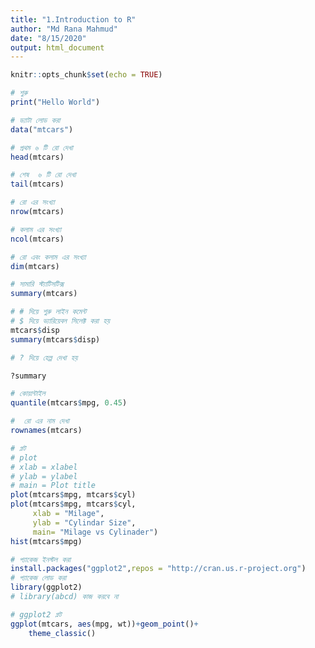 ```yaml
---
title: "1.Introduction to R"
author: "Md Rana Mahmud"
date: "8/15/2020"
output: html_document
---
```


```r
knitr::opts_chunk$set(echo = TRUE)
```

```r
# শুরু 
print("Hello World")
```
```r
# ড্যাটা লোড করা 
data("mtcars")
```
```r
# প্রথম ৬ টি রো দেখা 
head(mtcars)
```
```r
# শেষ  ৬ টি রো দেখা 
tail(mtcars)
```
```r
# রো এর সংখ্যা 
nrow(mtcars)
```
```r
# কলাম এর সংখ্যা 
ncol(mtcars)
```
```r
# রো এবং কলাম এর সংখ্যা 
dim(mtcars)
```
```r
# সামারি স্ট্যাটিসটিক্স 
summary(mtcars)
```
```r
# # দিয়ে শুরু লাইন কমেন্ট 
# $ দিয়ে ভ্যারিয়েবল সিলেক্ট করা হয় 
mtcars$disp
summary(mtcars$disp)

```

```r

# ? দিয়ে হেল্প দেখা হয় 

?summary
```
```r
# কোয়ান্টাইল
quantile(mtcars$mpg, 0.45)
```
```r
#  রো এর নাম দেখা  
rownames(mtcars)
```

```r

# প্লট 
# plot
# xlab = xlabel
# ylab = ylabel
# main = Plot title
plot(mtcars$mpg, mtcars$cyl)
plot(mtcars$mpg, mtcars$cyl,
     xlab = "Milage",
     ylab = "Cylindar Size",
     main= "Milage vs Cylinader")
hist(mtcars$mpg)
```

```r

# প্যাকেজ ইনস্টল করা 
install.packages("ggplot2",repos = "http://cran.us.r-project.org")
# প্যাকেজ লোড করা 
library(ggplot2)
# library(abcd) কাজ করবে না 

# ggplot2 প্লট 
ggplot(mtcars, aes(mpg, wt))+geom_point()+
    theme_classic()

```

